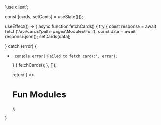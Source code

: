 'use client';


  const [cards, setCards] = useState([]);

  useEffect(() => {
       async function fetchCards() {
      try {
      const response = await fetch('/api/cards?path=pages\\Modules\\Fun');
      const data = await response.json();
           setCards(data);

} catch (error) {
+      console.error('Failed to fetch cards:', error);
     }
    }
    fetchCards();
  }, []);

  return (
    <>
    <h1>Fun Modules</h1>
    <Cards>
      <CardList cards={cards} />
    </Cards>
    </>
  );
}